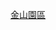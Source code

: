 <noinclude>{{BS-map
| title = 金山园区站站线布置图
| map = </noinclude>
CONTg\CONTg\~~[[金山铁路]][[上海南站]]方向
STRg\STRf\
ABZg2\STR+c3\ENDEa
STR+c1\ABZg+4\STR
STR+c2\ABZg3\STR
\ABZg+1\STR+c4\ABZg2\STRc3
STRc2\ABZg3\ABZg2\STR+c3!~STRc1\STR+4
STR+1\STR+c4\STR+c1\ABZg+4\ENDEe
STR\STR\STR\ABZg2\STRc3
\STR\STR\STR\STR+c1\STR2+4\STRc3
\STR\STR\STR\STR\STRc1\STR+4
BS!~num2l\STR\STR\STR\STR\BS\STR
BS\STR\STR\STR\STR\BS\STR
BS\STR\STR\STR\STR\BS\STR
BS\STR\STR\STR\STR\BS!~num3r\STR
BS\STR\STR\STR\STR\BS!~num4l\STR
\STR\STR\STR\STR\STRc2\STR3
\STR\STR\STR+c2\ABZg3!~STRc2\STR3+1\STRc4
STR2\STR+c3\ABZg+1\ABZg+1!~STRc4\STRc4
STRc1\ABZg+4\STR+c2\ABZg3\
ABZg2\ABZg+1!~STRc3\STR+c4
STR+c1\ABZg+4\STR
STR\ABZg2\STR+c3
\STR\STR+c1\ABZ2+4g\STRc3
\\STR\STR\STRc1\STRl+4\CONTfq~~[[浦东铁路]][[芦潮港站]]方向
STRg\STRf\
CONTf\CONTf\~~[[金山铁路]][[金卫西站]]方向
<noinclude>}}

{{Rdt intro|[[金山园区站]]}}

[[Category:上海市铁路车站RDT|金山園區]]

</noinclude>